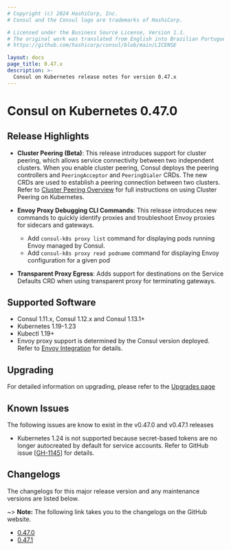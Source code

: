 ```yaml
---
# Copyright (c) 2024 HashiCorp, Inc.
# Consul and the Consul logo are trademarks of HashiCorp.

# Licensed under the Business Source License, Version 1.1.
# The original work was translated from English into Brazilian Portuguese.
# https://github.com/hashicorp/consul/blob/main/LICENSE

layout: docs
page_title: 0.47.x
description: >-
  Consul on Kubernetes release notes for version 0.47.x
---
```


# Consul on Kubernetes 0.47.0

## Release Highlights

- **Cluster Peering (Beta)**: This release introduces support for cluster peering, which allows service connectivity between two independent clusters. When you enable cluster peering, Consul deploys the peering controllers and `PeeringAcceptor` and `PeeringDialer` CRDs. The new CRDs are used to establish a peering connection between two clusters. Refer to [Cluster Peering Overview](/consul/docs/connect/cluster-peering) for full instructions on using Cluster Peering on Kubernetes.

- **Envoy Proxy Debugging CLI Commands**: This release introduces new commands to quickly identify proxies and troubleshoot Envoy proxies for sidecars and gateways.
  * Add `consul-k8s proxy list` command for displaying pods running Envoy managed by Consul.
  * Add `consul-k8s proxy read podname` command for displaying Envoy configuration for a given pod

- **Transparent Proxy Egress**: Adds support for destinations on the Service Defaults CRD when using transparent proxy for terminating gateways.

## Supported Software

- Consul 1.11.x, Consul 1.12.x and Consul 1.13.1+
- Kubernetes 1.19-1.23
- Kubectl 1.19+
- Envoy proxy support is determined by the Consul version deployed. Refer to
  [Envoy Integration](/consul/docs/connect/proxies/envoy) for details.

## Upgrading

For detailed information on upgrading, please refer to the [Upgrades page](/consul/docs/k8s/upgrade)

## Known Issues

The following issues are know to exist in the v0.47.0 and v0.47.1 releases

- Kubernetes 1.24 is not supported because secret-based tokens are no longer autocreated by default for service accounts. Refer to GitHub issue
  [[GH-1145](https://github.com/hashicorp/consul-k8s/issues/1145)] for
  details.

## Changelogs

The changelogs for this major release version and any maintenance versions are listed below.

~> **Note:** The following link takes you to the changelogs on the GitHub website.

- [0.47.0](https://github.com/hashicorp/consul-k8s/releases/tag/v0.47.0)
- [0.47.1](https://github.com/hashicorp/consul-k8s/releases/tag/v0.47.1)
